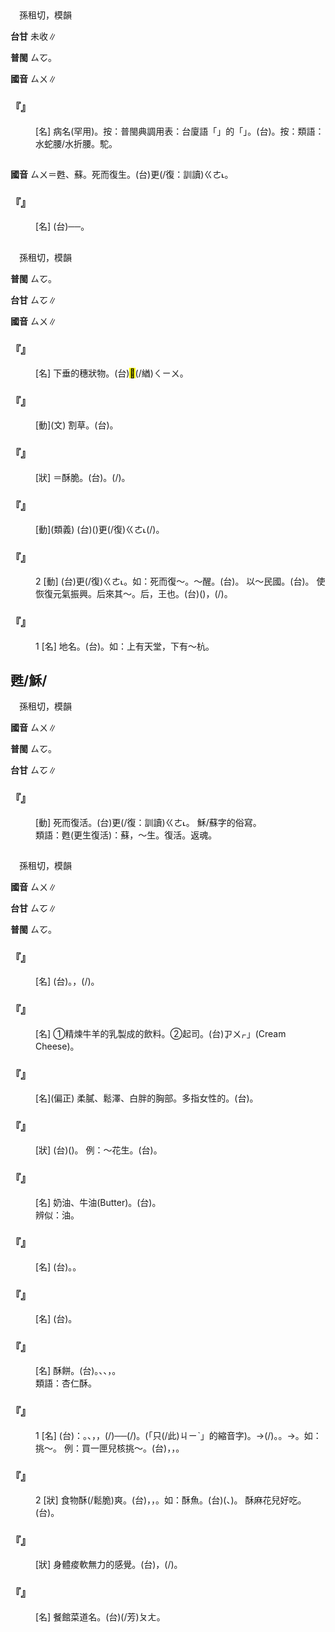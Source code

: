 
=={{ruby|<mark>&#xf9179;</mark>|ㄙㄨ}}==

　孫租切，模韻

'''台甘''' 未收∥

'''普閩''' <rt>ㄙㆦ</rt>。

'''國音''' <rt>ㄙㄨ</rt>∥

    

==='''『{{ruby|<mark>&#xf9179;</mark>|ㄙㄨ}}』'''===
: [名] 病名(罕用)。按：普閩典調用表：台廈語「{{ruby|蘇|ㄙㆦ}}{{ruby|腰|ㄧㄜ}}」的「{{ruby|蘇|ㄙㆦ}}」。(台){{ruby|尻|ㄎㄚ}}{{ruby|脊|ㄐㄧㄚㆷ}}{{ruby|小|ㄒㄧㄜˋ}}{{ruby|可|ㄎㄨㄚˋ}}{{ruby|彎|ㄨㄢ}}{{ruby|落|ㄌㄜㆷ ͘}}{{ruby|來|·ㄌㄞˊ}}。按：類語：水蛇腰/水折腰。駝。
    

=={{ruby|穌|ㄙㄨ}}==



'''國音''' <rt>ㄙㄨ</rt>＝甦、蘇。死而復生。(台){{ruby|死|ㄒㄧˋ}}{{ruby|去|ㄎㄧ˪}}更(/復：訓讀)<rt>ㄍㄜ˪</rt>{{ruby|/|ㄍㄜㆷ}}{{ruby|再|ㄗㄞ˪}}{{ruby|活|ㄨㄚㆷ ͘}}{{ruby|起|·ㄎㄧˋ}}{{ruby|來|·ㄌㄞˊ}}。

    

==='''『{{ruby|耶|ㄧㄝ}}{{ruby|穌|ㄙㄨ}}』'''===
: [名] (台){{ruby|基|ㄍㄧ}}{{ruby|督|ㄉㆦㆶ}}{{ruby|教|ㄍㄠ˪}}{{ruby|丌|ㆤ}}{{ruby|主|ㄗㄨˋ}}{{ruby|神|ㄒㄧㄣˊ}}──{{ruby|耶|ㄧㄚ}}{{ruby|穌|ㄙㆦ}}{{ruby|基|ㄍㄧ}}{{ruby|督|ㄉㆦㆶ}}。
    

=={{ruby|蘇|ㄙㄨ}}==

　孫租切，模韻

'''普閩''' <rt>ㄙㆦ</rt>。

'''台甘''' <rt>ㄙㆦ</rt>∥

'''國音''' <rt>ㄙㄨ</rt>∥

    

==='''『{{ruby|流|ㄌㄧㄡˊ}}{{ruby|蘇|ㄙㄨ}}』'''===
: [名] 下垂的穗狀物。(台){{ruby|一|ㄐㄧㆵ ͘}}{{ruby|葩|ㄆㄚ}}{{ruby|一|ㄐㄧㆵ ͘}}{{ruby|葩|ㄆㄚ}}{{ruby|像|ㄑㄧㆧ˫}}{{ruby|/|ㄑㄧㆫ˫}}{{ruby|稻|ㄉㄧㄨ˫}}{{ruby|仔|ㄚ}}{{ruby|穗|ㄙㄨㄧ˫}}{{ruby|丌|ㆤ}}<mark>&#xffb62;</mark>(/緧)<rt>ㄑㄧㄨ</rt>。
    

==='''『{{ruby|樵|ㄑㄧㄠˊ}}{{ruby|蘇|ㄙㄨ}}』'''===
: [動](文) 割草。(台){{ruby|樵|ㄐㄧㄠˊ}}{{ruby|蘇|ㄙㆦ}}。
    

==='''『{{ruby|蘇|ㄙㄨ}}{{ruby|脆|ㄘㄨㄟˋ}}』'''===
: [狀] ＝酥脆。(台){{ruby|物|ㄇㆭㆷ ͘}}{{ruby|/|ㄇㄧㆷ ͘}}{{ruby|件|ㄍㄧㆩ˫}}{{ruby|又|ㄧㄨ˫}}{{ruby|酥|ㄙㆦ}}{{ruby|又|ㄧㄨ˫}}{{ruby|脆|ㄘㆤ˪}}。{{ruby|像|ㄑㄧㆫ˫}}{{ruby|/|ㄑㄧㆧ˫}}{{ruby|抵|ㄉㄨˋ}}{{ruby|即|ㄐㄧㄚㆷ}}{{ruby|<mark>&#xffa59;</mark>|ㄐㆪ˪}}{{ruby|起|·ㄎㄧˋ}}{{ruby|來|·ㄌㄞˊ}}(/{{ruby|起|ㄎㄧˋ}}{{ruby|油|ㄧㄨˊ}}{{ruby|鼎|ㄉㄧㆩˋ}}){{ruby|丌|ㆤ}}{{ruby|油|ㄧㄨˊ}}{{ruby|炸|ㄐㄧㄚ˫}}{{ruby|粿|ㄍㄨㆤˋ}}{{ruby|/|ㄍㆤˋ}}。
    

==='''『{{ruby|蘇|ㄙㄨ}}{{ruby|醒|ㄒㄧㄥˇ}}』'''===
: [動](類義) (台){{ruby|精|ㄐㄧㄥ}}{{ruby|神|ㄒㄧㄣˊ}}({{ruby|精|ㄐㄧㄥ}}{{ruby|英|ㄧㄥ}}{{ruby|有|ㄨ˫}}{{ruby|神|ㄒㄧㄣˊ}})更(/復)<rt>ㄍㄜ˪</rt>{{ruby|/|ㄍㄜㆷ}}{{ruby|再|ㄗㄞ˪}}{{ruby|活|ㄨㄚㆷ ͘}}(/{{ruby|活|ㄨㄚㆷ ͘}}{{ruby|命|ㄇㄧㄚ˫}}){{ruby|起|·ㄎㄧˋ}}{{ruby|來|·ㄌㄞˊ}}。
    

==='''『{{ruby|蘇|ㄙㄨ}}』'''===
:2  [動] (台){{ruby|病|ㄅㆪ˫}}{{ruby|/|ㄅㆥ˫}}{{ruby|重|ㄉㄤ˫}}{{ruby|垂|ㄙㄨㄧˊ}}{{ruby|死|ㄒㄧˋ}}{{ruby|又|ㄧㄨ˫}}更(/復)<rt>ㄍㄜ˪</rt>{{ruby|/|ㄍㄜㆷ}}{{ruby|救|ㄍㄧㄨ˪}}{{ruby|回|ㄏㄨㆤˊ}}{{ruby|來|ㄌㄞˊ}}。如：死而復～。～醒。(台){{ruby|蘇|ㄙㆦ}}{{ruby|醒|ㄒㄧㄥˋ}}。 以～民國。(台){{ruby|用|ㄧㄥ˫}}{{ruby|/|ㄧㆲ˫}}{{ruby|來|ㄌㄞˊ}}{{ruby|解|ㄍㄞˋ}}{{ruby|救|ㄍㄧㄨ˪}}{{ruby|民|ㆠㄧㄣˊ}}{{ruby|國|ㄍㆦㆶ}}。 使恢復元氣振興。后來其～。后，王也。(台){{ruby|王|ㆲˊ}}({{ruby|汝|ㄌㄧˋ}}{{ruby|行|ㄏㄧㄥˊ}}{{ruby|仁|ㆢㄧㄣˊ}}{{ruby|/|ㄌㄧㄣˊ}}{{ruby|道|ㄉㄜ˫}}){{ruby|汝|ㄌㄧˋ}}{{ruby|若|ㄋㄚ˫}}{{ruby|來|ㄌㄞˊ}}{{ruby|除|ㄉㄧˊ}}{{ruby|/|ㄉㄨˊ}}{{ruby|去|ㄎㄧ˪}}{{ruby|疲|ㄆㄧˊ}}{{ruby|困|ㄎㄨㄣ˪}}，{{ruby|人|ㆢㄧㄣˊ}}{{ruby|/|ㄌㄧㄣˊ}}{{ruby|民|ㆠㄧㄣˊ}}{{ruby|著|ㄉㄧㄜㆷ ͘}}(/{{ruby|都|ㄉㄜ˫}}){{ruby|會|ㄨㆤ˫}}{{ruby|/|ㆤ˫}}{{ruby|得|ㄉㄧㆵ}}{{ruby|解|ㄍㄞˋ}}{{ruby|救|ㄍㄧㄨ˪}}。
    

==='''『{{ruby|蘇|ㄙㄨ}}』'''===
:1  [名] 地名。(台){{ruby|蘇|ㄙㆦ}}{{ruby|州|ㄐㄧㄨ}}{{ruby|丌|ㆤ}}{{ruby|簡|ㄍㄢˋ}}{{ruby|稱|ㄑㄧㄥ}}。如：上有天堂，下有～杭。
    

==甦/穌/{{ruby|蘇|ㄙㄨ}}==

　孫租切，模韻

'''國音''' <rt>ㄙㄨ</rt>∥

'''普閩''' <rt>ㄙㆦ</rt>。

'''台甘''' <rt>ㄙㆦ</rt>∥

    

==='''『{{ruby|甦|ㄙㄨ}}』'''===
: [動] 死而復活。(台){{ruby|死|ㄒㄧˋ}}{{ruby|去|ㄎㄧ˪}}更(/復：訓讀)<rt>ㄍㄜ˪</rt>{{ruby|/|ㄍㄜㆷ}}{{ruby|再|ㄗㄞ˪}}{{ruby|活|ㄨㄚㆷ ͘}}{{ruby|起|·ㄎㄧˋ}}{{ruby|來|·ㄌㄞˊ}}。 穌/蘇字的俗寫。
:類語：甦(更生復活)：蘇，～生。復活。返魂。
:
    

=={{ruby|酥|ㄙㄨ}}==

　孫租切，模韻

'''國音''' <rt>ㄙㄨ</rt>∥

'''台甘''' <rt>ㄙㆦ</rt>∥

'''普閩''' <rt>ㄙㆦ</rt>。

    

==='''『{{ruby|酥|ㄙㄨ}}{{ruby|糖|ㄊㄤˊ}}』'''===
: [名] (台){{ruby|酥|ㄙㆦ}}{{ruby|糖|ㄊㆭˊ}}。{{ruby|脆|ㄘㆤ˪}}{{ruby|脆|ㄘㆤ˪}}{{ruby|酥|ㄙㆦ}}{{ruby|酥|ㄙㆦ}}，{{ruby|一|ㄐㄧㆵ ͘}}{{ruby|下|ㆤ˫}}{{ruby|哺|ㄅㆦ˫}}{{ruby|著|ㄉㄧㄜㆷ}}(/{{ruby|都|ㄉㄜ˫}}){{ruby|幼|ㄧㄨ˪}}{{ruby|去|ㄎㄧ˪}}{{ruby|好|ㄏㄜˋ}}{{ruby|食|ㄐㄧㄚㆷ ͘}}。
    

==='''『{{ruby|酥|ㄙㄨ}}{{ruby|酪|ㄌㄠˋ}}』'''===
: [名] ①精煉牛羊的乳製成的飲料。②起司。(台){{ruby|「|ㄐㄧˋ}}<rt>ㆡㄨㆷ</rt>」(Cream Cheese)。
    

==='''『{{ruby|酥|ㄙㄨ}}{{ruby|胸|ㄒㄩㄥ}}』'''===
: [名](偏正) 柔膩、鬆澤、白胖的胸部。多指女性的。(台){{ruby|酥|ㄙㆦ}}{{ruby|胸|ㄏㄧㄥ}}。
    

==='''『{{ruby|酥|ㄙㄨ}}{{ruby|脆|ㄘㄨㄟˋ}}』'''===
: [狀] (台)({{ruby|食|ㄐㄧㄚㆷ ͘}}{{ruby|物|ㄇㆭㆷ ͘}}{{ruby|/|ㄇㄧㆷ ͘}}{{ruby|哺|ㄅㆦ˫}}{{ruby|著|ㄉㄧㄜㆷ ͘}}){{ruby|冇|ㄆㆩ˪}}{{ruby|冇|ㄆㆩ˪}}{{ruby|脆|ㄘㆤ˪}}{{ruby|脆|ㄘㆤ˪}}{{ruby|丌|ㆤ}}{{ruby|款|ㄎㄨㄢˋ}}。 例：～花生。(台){{ruby|脆|ㄘㆤ˪}}{{ruby|土|ㄊㆦˊ}}{{ruby|豆|ㄉㄠ˫}}。
    

==='''『{{ruby|酥|ㄙㄨ}}{{ruby|油|ㄧㄡˊ}}』'''===
: [名] 奶油、牛油(Butter)。(台){{ruby|酥|ㄙㆦ}}{{ruby|油|ㄧㄨˊ}}。
:辨似：{{ruby|沙|ㄙㄚ}}{{ruby|拉|ㄌㄚ}}油。
:
    

==='''『{{ruby|酥|ㄙㄨ}}{{ruby|油|ㄧㄡˊ}}{{ruby|餅|ㄅㄧㄥˇ}}』'''===
: [名] (台){{ruby|摻|ㄘㆰ}}{{ruby|牛|ㆣㄨˊ}}{{ruby|油|ㄧㄨˊ}}{{ruby|做|ㄗㄨㆤ˪}}{{ruby|/|ㄗㄜ˪}}{{ruby|酥|ㄙㆦ}}{{ruby|酥|ㄙㆦ}}{{ruby|丌|ㆤ}}{{ruby|餅|ㄅㄧㆩˋ}}。{{ruby|牛|ㆣㄨˊ}}{{ruby|奶|ㄋㄧ}}{{ruby|/|ㄌㄧㄥ}}{{ruby|餅|ㄅㄧㆩˋ}}。
    

==='''『{{ruby|鳳|ㄈㄥˋ}}{{ruby|梨|ㄌㄧˊ}}{{ruby|酥|ㄙㄨ}}』'''===
: [名] (台){{ruby|用|ㄧㄥ˫}}{{ruby|/|ㄧㆲ˫}}{{ruby|鳳|ㆲ˫}}{{ruby|梨|ㄌㄞˊ}}{{ruby|膏|ㄍㄜ}}{{ruby|作|ㄗㄨㆤ˪}}{{ruby|/|ㄗㄜ˪}}{{ruby|餡|ㆩ˫}}{{ruby|丌|ㆤ}}{{ruby|酥|ㄙㆦ}}{{ruby|餅|ㄅㄧㆩˋ}}。
    

==='''『{{ruby|核|ㄏㄜˊ}}{{ruby|桃|ㄊㄠˊ}}{{ruby|酥|ㄙㄨ}}』'''===
: [名] 酥餅。(台){{ruby|一|ㄐㄧㆵ ͘}}{{ruby|種|ㄐㄧㆲˋ}}{{ruby|甜|ㄉㆪ}}{{ruby|丌|ㆤ}}{{ruby|點|ㄉㄧㆰˋ}}{{ruby|心|ㄒㄧㆬ}}{{ruby|餅|ㄅㄧㆩˋ}}。{{ruby|用|ㄧㄥ˫}}{{ruby|/|ㄧㆲ˫}}{{ruby|麵|ㄇㄧ˫}}{{ruby|粉|ㄏㄨㄣˋ}}、{{ruby|牛|ㆣㄨˊ}}{{ruby|油|ㄧㄨˊ}}、{{ruby|糖|ㄊㆭˊ}}{{ruby|落|ㄌㄜㆷ ͘}}{{ruby|去|ㄎㄧ˪}}{{ruby|醱|ㄏㄨㄚㆵ}}，{{ruby|烘|ㄏㄤ}}{{ruby|出|ㄘㄨㆵ}}{{ruby|來|·ㄌㄞˊ}}{{ruby|丌|ㆤ}}。
:類語：杏仁酥。
:
    

==='''『{{ruby|酥|ㄙㄨ}}』'''===
:1  [名] (台){{ruby|古|ㄍㆦˋ}}{{ruby|代|ㄉㄞ˫}}{{ruby|稱|ㄑㄧㄥ}}{{ruby|酥|ㄙㆦ}}{{ruby|油|ㄧㄨˊ}}{{ruby|叫|ㄍㄧㄜ˪}}{{ruby|作|ㄗㄜ˪}}：{{ruby|酥|ㄙㆦ}}。{{ruby|是|ㄒㄧ˫}}{{ruby|將|ㄐㄧㆲ}}{{ruby|牛|ㆣㄨˊ}}{{ruby|乳|ㄌㄧㄣ}}{{ruby|/|ㄌㄧㄥ}}、{{ruby|羊|ㄧㆫˊ}}{{ruby|/|ㄧㆧˊ}}{{ruby|乳|ㄌㄧㄣ}}{{ruby|/|ㄌㄧㄥ}}{{ruby|煮|ㄐㄧˋ}}{{ruby|/|ㄗㄨˋ}}{{ruby|滾|ㄍㄨㄣˋ}}，{{ruby|攪|ㄍㄧㄠˋ}}{{ruby|撈|ㄌㄚ˫}}，{{ruby|囥|ㄎㆭ˪}}{{ruby|付|ㄏㆦ˫}}{{ruby|冷|ㄌㄧㄥˋ}}{{ruby|著|ㄉㄧㄜㆷ}}(/{{ruby|都|ㄉㄜ˫}}){{ruby|會|ㄨㆤ˫}}{{ruby|/|ㆤ˫}}{{ruby|浮|ㄆㄨˊ}}{{ruby|一|ㄐㄧㆵ ͘}}{{ruby|重|ㄉㄧㄥˊ}}{{ruby|凝|ㄍㄧㄢˊ}}{{ruby|固|ㄍㆦ˪}}{{ruby|丌|ㆤ}}{{ruby|油|ㄧㄨˊ}}──{{ruby|著|ㄉㄧㄜㆷ}}(/{{ruby|都|ㄉㄜ˫}}){{ruby|是|ㄒㄧ˫}}{{ruby|酥|ㄙㆦ}}{{ruby|油|ㄧㄨˊ}}。{{ruby|用|ㄧㄥ˫}}{{ruby|/|ㄧㆲ˫}}{{ruby|<mark>&#xffacb;</mark>|ㄗㆤ}}(「只(/此)<rt>ㄐㄧˋ</rt>」{{ruby|個|ㆤˊ}}的縮音字){{ruby|會|ㄨㆤ˫}}{{ruby|/|ㆤ˫}}{{ruby|用|ㄧㄥ˫}}{{ruby|/|ㄧㆲ˫}}{{ruby|得|ㄉㄧㆵ}}{{ruby|做|ㄗㄨㆤ˪}}{{ruby|/|ㄗㄜ˪}}{{ruby|成|ㄒㄧㄥˊ}}{{ruby|酪|ㄌㆦㆶ ͘}}{{ruby|類|ㄌㄨㄧ˫}}{{ruby|食|ㄒㄧㆵ ͘}}{{ruby|物|ㆠㄨㆵ ͘}}。→{{ruby|酥|ㄙㆦ}}{{ruby|酪|ㄌㆦㆶ ͘}}(/{{ruby|酪|ㄌㆦㆶ ͘}}{{ruby|酥|ㄙㆦ}})。{{ruby|乾|ㄉㄚ}}{{ruby|酪|ㄌㆦㆶ ͘}}。→{{ruby|酥|ㄙㆦ}}{{ruby|餅|ㄅㄧㆩˋ}}。如：挑～。 例：買一匣兒核挑～。(台){{ruby|核|ㄏㄨㆵ ͘}}{{ruby|桃|ㄊㄜˊ}}{{ruby|酥|ㄙㆦ}}，{{ruby|是|ㄒㄧ˫}}{{ruby|包|ㄅㄠ}}{{ruby|核|ㄏㄨㆵ ͘}}{{ruby|桃|ㄊㄜˊ}}{{ruby|仁|ㆢㄧㄣˊ}}{{ruby|/|ㄌㄧㄣˊ}}，{{ruby|又|ㄧㄨ˫}}{{ruby|鬆|ㄙㄤ}}{{ruby|又|ㄧㄨ˫}}{{ruby|脆|ㄘㆤ˪}}{{ruby|丌|ㆤ}}{{ruby|餅|ㄅㄧㆩˋ}}{{ruby|類|ㄌㄨㄧ˫}}。
    

==='''『{{ruby|酥|ㄙㄨ}}』'''===
:2  [狀] 食物酥(/鬆脆)爽。(台){{ruby|食|ㄐㄧㄚㆷ ͘}}{{ruby|物|ㄇㆭㆷ ͘}}{{ruby|/|ㄇㄧㆷ ͘}}{{ruby|無|ㆠㄜˊ}}{{ruby|硬|ㄉㄧㄥ˫}}，{{ruby|容|ㄧㆲˊ}}{{ruby|易|ㄧ˫}}{{ruby|碎|ㄘㄨㄧ˪}}，{{ruby|容|ㄧㆲˊ}}{{ruby|易|ㄧ˫}}{{ruby|折|ㄐㄧㆷ ͘}}。如：酥魚。(台){{ruby|經|ㄍㄧㄥ}}{{ruby|過|ㄍㆤ˪}}{{ruby|/|ㄍㄨㆤ˪}}{{ruby|調|ㄉㄧㄠˊ}}{{ruby|製|ㄗㆤ˪}}({{ruby|<mark>&#xffa59;</mark>|ㄐㆪ˪}}、{{ruby|醬|ㄐㄧㆧ˪}}{{ruby|/|ㄐㄧㆫ˪}}{{ruby|等|ㄉㄧㄥˋ}}){{ruby|哺|ㄅㆦ˫}}{{ruby|了|ㄌㄧㄠˋ}}{{ruby|酥|ㄙㆦ}}{{ruby|酥|ㄙㆦ}}{{ruby|丌|ㆤ}}{{ruby|魚|ㄏㄧˊ}}{{ruby|/|ㄏㄨˊ}}。 酥麻花兒好吃。(台){{ruby|<mark>&#xf90ad;</mark>|ㄎㄚ}}{{ruby|車|ㄑㄧㄚ}}{{ruby|藤|ㄉㄧㄣˊ}}{{ruby|真|ㄐㄧㄣ}}{{ruby|脆|ㄘㆤ˪}}{{ruby|真|ㄐㄧㄣ}}{{ruby|好|ㄏㄜˋ}}{{ruby|食|ㄐㄧㄚㆷ ͘}}。
    

==='''『{{ruby|酥|ㄙㄨ}}{{ruby|麻|ㄇㄚˊ}}』'''===
: [狀] 身體痠軟無力的感覺。(台){{ruby|使|ㄙㄨˋ}}{{ruby|人|ㄌㄤˊ}}{{ruby|感|ㄍㆰˋ}}{{ruby|覺|ㄍㄚㆶ}}{{ruby|無|ㆠㄜˊ}}{{ruby|力|ㄌㄚㆵ ͘}}，{{ruby|但|ㄉㄢ˫}}{{ruby|是|ㄒㄧ˫}}{{ruby|暢|ㄊㄧㆲ˪}}{{ruby|快|ㄎㄨㄞ˪}}(/{{ruby|舒|ㄙㆦ}}{{ruby|服|ㄏㆦㆶ ͘}}){{ruby|丌|ㆤ}}{{ruby|感|ㄍㆰˋ}}{{ruby|覺|ㄍㄚㆶ}}。
    

==='''『{{ruby|肉|ㄖㄡˋ}}{{ruby|酥|ㄙㄨ}}{{ruby|豆|ㄉㄡˋ}}{{ruby|香|ㄒㄧㄤ}}』'''===
: [名] 餐館菜道名。(台){{ruby|肉|ㆠㄚㆷ}}{{ruby|酥|ㄙㆦ}}{{ruby|豆|ㄉㄠ˫}}{{ruby|香|ㄏㄧㆲ}}(/芳)<rt>ㄆㄤ</rt>。
    
